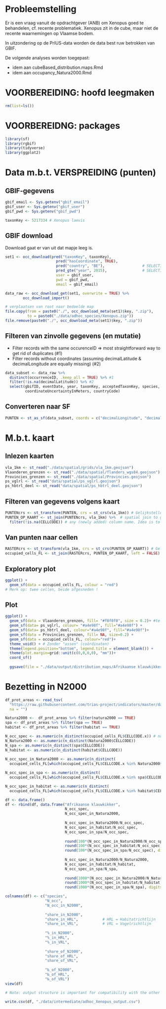 # Probleemstelling

Er is een vraag vanuit de opdrachtgever (ANB) om Xenopus goed te behandelen, cf. recente problematiek. Xenopus zit in de cube, maar niet de recente waarnemingen op Vlaamse bodem.

In uitzondering op de PrIUS-data worden de data best ruw betrokken van GBIF.

De volgende analyses worden toegepast:

- idem aan cubeBased_distribution.maps.Rmd
- idem aan occupancy_Natura2000.Rmd

# VOORBEREIDING: hoofd leegmaken

```r
rm(list=ls())
```

# VOORBEREIDNG: packages

```r
library(sf)
library(rgbif)
library(tidyverse)
library(ggplot2)
```

# Data m.b.t. VERSPREIDING (punten)

## GBIF-gegevens

```r
gbif_email <- Sys.getenv("gbif_email")
gbif_user <- Sys.getenv("gbif_user")
gbif_pwd <- Sys.getenv("gbif_pwd")
```

```r
taxonKey <- 5217334 # Xenopus laevis
```

## GBIF download

Download gaat er van uit dat mapje leeg is.

```r
set1 <- occ_download(pred("taxonKey", taxonKey), 
                       pred("hasCoordinate", TRUE), 
                       pred("country", "BE"),                 # SELECTIE op LAND (BE) !
                       pred_gte("year", 2015),                # SELECTIE op JAAR (2015) !
                       user = gbif_user, 
                       pwd = gbif_pwd, 
                       email = gbif_email)

data_raw <- occ_download_get(set1, overwrite = TRUE) %>% 
        occ_download_import()

# verplaatsen van root naar bedoelde map
file.copy(from = paste0("./", occ_download_meta(set1)$key, ".zip"),
          to = paste0("./data/adhoc_species/Xenopus.zip"))
file.remove(paste0("./", occ_download_meta(set1)$key, ".zip"))
```

## Filteren van zinvolle gegevens (en mutatie)

 - Filter records with the same occurenceID => most straightforward way to get rid of duplicates (#1)
 - Filter records without coordinates (assuming decimalLatitude & decimalLongitude are equally missing) (#2)

```r
data_subset <- data_raw %>% 
  distinct(occurrenceID, .keep_all = TRUE) %>% #1
  filter(!is.na(decimalLatitude)) %>% #2 
  select(gbifID, eventDate, year, taxonKey, acceptedTaxonKey, species, decimalLatitude, decimalLongitude,
         coordinateUncertaintyInMeters, countryCode)
```

## Converteren naar SF

```r
PUNTEN <- st_as_sf(data_subset, coords = c("decimalLongitude", "decimalLatitude"), crs = "+proj=longlat +datum=WGS84")
```

# M.b.t. kaart

## Inlezen kaarten

```r
vla_1km <- st_read("./data/spatial/grids/vla_1km.geojson")
Vlaanderen_grenzen <- st_read("./data/spatial/flanders_wgs84.geojson")
Provincies_grenzen <- st_read("./data/spatial/Provincies.geojson")
ps_vglrl <- st_read("data/spatial/ps_vglrl.geojson")
ps_hbtrl_deel <- st_read("data/spatial/ps_hbtrl_deel.geojson")
```

## Filteren van gegevens volgens kaart

```r
PUNTENcrs <- st_transform(PUNTEN, crs = st_crs(vla_1km)) # Gelijkstellen van de crs
PUNTEN_OP_KAART <- st_join(PUNTENcrs, vla_1km) %>%  # spatial join to get intersection of points and polygons
  filter(!is.na(CELLCODE)) # any (newly added) column name. Idea is to get only the points that fall in the polygons
```

## Van punten naar cellen

```r
RASTERcrs <- st_transform(vla_1km, crs = st_crs(PUNTEN_OP_KAART)) # Gelijkstellen van de crs
occupied_cells_FL <- st_join(RASTERcrs, PUNTEN_OP_KAART, left = FALSE) # inner join
```

## Exploratory plot

```r
ggplot() +
  geom_sf(data = occupied_cells_FL, colour = "red")
# Merk op: twee cellen, beide afgesneden !
```

## Plot

```r
ggplot() +
  geom_sf(data = Vlaanderen_grenzen, fill= "#f0f0f0", size = 0.2)+ #te activeren indien achterkleur grijs
  geom_sf(data= ps_vglrl, colour= "#a4e98f", fill="#a4e98f") + 
  geom_sf(data= ps_hbtrl_deel, colour="#a4e98f", fill="#a4e98f")+
  geom_sf(data = Provincies_grenzen, fill= NA, size=0.2) +
  geom_sf(data = occupied_cells_FL, colour="red")+
  theme_void() + # Zonder "assen" (coördinaten)
  theme(legend.position="bottom", legend.title = element_blank()) +
  theme(plot.margin=grid::unit(c(0,0,0,0), "mm"))+
  coord_sf()
  
  ggsave(file = "./data/output/distribution_maps/Afrikaanse klauwkikker.png", width = 15, height = 6.4, units = "cm", dpi=200)
```

# Bezetting in N2000

```r
df_prot_areas <- read_tsv(
  "https://raw.githubusercontent.com/trias-project/indicators/master/data/interim/intersect_EEA_ref_grid_protected_areas.tsv",
  na = "")

Natura2000 <-  df_prot_areas %>% filter(natura2000 == TRUE)
spa <- df_prot_areas %>% filter(spa == TRUE)
habitat <- df_prot_areas %>% filter(habitat == TRUE)

N_occ_spec <- as.numeric(n_distinct(occupied_cells_FL$CELLCODE.x)) # nodig, want zelfde cel voor verschillende jaren
N_Natura2000 <- as.numeric(n_distinct(Natura2000$CELLCODE))
N_spa <- as.numeric(n_distinct(spa$CELLCODE))
N_habitat <- as.numeric(n_distinct(habitat$CELLCODE))
  
N_occ_spec_in_Natura2000 <- as.numeric(n_distinct(
  occupied_cells_FL[which(occupied_cells_FL$CELLCODE.x %in% Natura2000$CELLCODE),]$CELLCODE.x))

N_occ_spec_in_spa <- as.numeric(n_distinct(
  occupied_cells_FL[which(occupied_cells_FL$CELLCODE.x %in% spa$CELLCODE),]$CELLCODE.x))

N_occ_spec_in_habitat <- as.numeric(n_distinct(
  occupied_cells_FL[which(occupied_cells_FL$CELLCODE.x %in% habitat$CELLCODE),]$CELLCODE.x))

df <- data.frame()                  
df <- rbind(df, data.frame("Afrikaanse klauwkikker",
                           N_occ_spec,
                           N_occ_spec_in_Natura2000,
                           
                           N_occ_spec_in_Natura2000/N_occ_spec,
                           N_occ_spec_in_habitat/N_occ_spec,
                           N_occ_spec_in_spa/N_occ_spec,
                           
                           round(100*(N_occ_spec_in_Natura2000/N_occ_spec), digits = 1),  # Idem, as percent (%), for report
                           round(100*(N_occ_spec_in_habitat/N_occ_spec), digits = 1),     # Idem, as percent (%), for report
                           round(100*(N_occ_spec_in_spa/N_occ_spec), digits = 1),         # Idem, as percent (%), for report
                           
                           N_occ_spec_in_Natura2000/N_Natura2000,
                           N_occ_spec_in_habitat/N_habitat,
                           N_occ_spec_in_spa/N_spa,
                           
                           round(1000*(N_occ_spec_in_Natura2000/N_Natura2000), digits = 1), # Idem, as promille (‰), for report
                           round(1000*(N_occ_spec_in_habitat/N_habitat), digits = 1),       # Idem, as promille (‰), for report
                           round(1000*(N_occ_spec_in_spa/N_spa), digits = 1)))              # Idem, as promille (‰), for report

colnames(df) <- c("species",
                  "N_occ",
                  "N_occ_in_N2000",
                  
                  "share_in_N2000",
                  "share_in_HRL",           # HRL = Habitatrichtlijn
                  "share_in_VRL",           # VRL = Vogelrichtlijn
                  
                  "%_in_N2000",
                  "%_in_HRL",
                  "%_in_VRL",
                  
                  "share_of_N2000",
                  "share_of_HRL",
                  "share_of_VRL",
                  
                  "‰_of_N2000",
                  "‰_of_HRL",
                  "‰_of_VRL")
view(df)

# Note: output structure is important for compatibility with the other species

```

```r
write.csv(df, "./data/intermediate/adhoc_Xenopus_output.csv")
```
